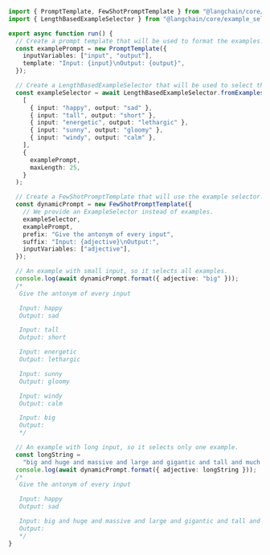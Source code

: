 ```typescript
import { PromptTemplate, FewShotPromptTemplate } from "@langchain/core/prompts";
import { LengthBasedExampleSelector } from "@langchain/core/example_selectors";

export async function run() {
  // Create a prompt template that will be used to format the examples.
  const examplePrompt = new PromptTemplate({
    inputVariables: ["input", "output"],
    template: "Input: {input}\nOutput: {output}",
  });

  // Create a LengthBasedExampleSelector that will be used to select the examples.
  const exampleSelector = await LengthBasedExampleSelector.fromExamples(
    [
      { input: "happy", output: "sad" },
      { input: "tall", output: "short" },
      { input: "energetic", output: "lethargic" },
      { input: "sunny", output: "gloomy" },
      { input: "windy", output: "calm" },
    ],
    {
      examplePrompt,
      maxLength: 25,
    }
  );

  // Create a FewShotPromptTemplate that will use the example selector.
  const dynamicPrompt = new FewShotPromptTemplate({
    // We provide an ExampleSelector instead of examples.
    exampleSelector,
    examplePrompt,
    prefix: "Give the antonym of every input",
    suffix: "Input: {adjective}\nOutput:",
    inputVariables: ["adjective"],
  });

  // An example with small input, so it selects all examples.
  console.log(await dynamicPrompt.format({ adjective: "big" }));
  /*
   Give the antonym of every input

   Input: happy
   Output: sad

   Input: tall
   Output: short

   Input: energetic
   Output: lethargic

   Input: sunny
   Output: gloomy

   Input: windy
   Output: calm

   Input: big
   Output:
   */

  // An example with long input, so it selects only one example.
  const longString =
    "big and huge and massive and large and gigantic and tall and much much much much much bigger than everything else";
  console.log(await dynamicPrompt.format({ adjective: longString }));
  /*
   Give the antonym of every input

   Input: happy
   Output: sad

   Input: big and huge and massive and large and gigantic and tall and much much much much much bigger than everything else
   Output:
   */
}
```